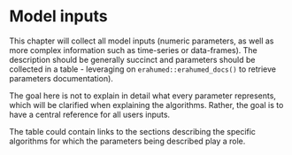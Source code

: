 # Model inputs {#sec-model-inputs}

This chapter will collect all model inputs (numeric parameters, as well as more 
complex information such as time-series or data-frames). The description should 
be generally succinct and parameters should be collected in a table - leveraging 
on `erahumed::erahumed_docs()` to retrieve parameters documentation). 

The goal here is not to explain in detail what every parameter represents, which
will be clarified when explaining the algorithms. Rather, the goal is to have
a central reference for all users inputs.

The table could contain links to the sections describing the specific algorithms
for which the parameters being described play a role.

